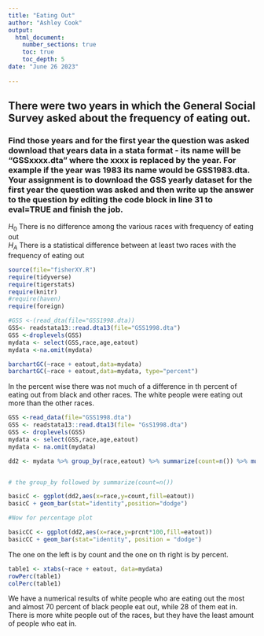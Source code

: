 ```yaml
---
title: "Eating Out"
author: "Ashley Cook"
output: 
  html_document:
    number_sections: true
    toc: true
    toc_depth: 5
date: "June 26 2023"    
    
---
```




## There were two years in which the General Social Survey asked about the frequency of eating out.
### Find those years and for the first year the question was asked download that years data in a stata format - its name will be "GSSxxxx.dta" where the xxxx is replaced by the year.  For example if the year was 1983 its name would be GSS1983.dta. Your assignment is to download the GSS yearly dataset for the first year the question was asked and then  write up the answer to the question by editing the  code block in line 31 to eval=TRUE and finish the job. 

$H_0$ There is no difference among the various races with frequency of eating out  
$H_A$ There is a statistical difference between at least two races with the frequency of eating out  


```r
source(file="fisherXY.R")
require(tidyverse)
require(tigerstats)
require(knitr)
#require(haven)
require(foreign)
```


```r
#GSS <-(read_dta(file="GSS1998.dta))
GSS<- readstata13::read.dta13(file="GSS1998.dta")
GSS <-droplevels(GSS)
mydata <- select(GSS,race,age,eatout)
mydata <-na.omit(mydata)

```


```r
barchartGC(~race + eatout,data=mydata)
barchartGC(~race + eatout,data=mydata, type="percent")

```
  
In the percent wise there was not much of a difference in th percent of eating out from black and other races. The white people were eating out more than the other races. 



```r
GSS <-read_data(file="GSS1998.dta")
GSS <- readstata13::read.dta13(file= "GsS1998.dta")
GSS <- droplevels(GSS)
mydata <- select(GSS,race,age,eatout)
mydata <- na.omit(mydata)
```


```r
dd2 <- mydata %>% group_by(race,eatout) %>% summarize(count=n()) %>% mutate(prcnt=count/sum(count))


# the group_by followed by summarize(count=n())

basicC <- ggplot(dd2,aes(x=race,y=count,fill=eatout))
basicC + geom_bar(stat="identity",position="dodge")

#Now for percentage plot

basicCC <- ggplot(dd2,aes(x=race,y=prcnt*100,fill=eatout)) 
basicCC + geom_bar(stat="identity", position = "dodge")
```
  
The one on the left is by count and the one on th right is by percent. 




```r
table1 <- xtabs(~race + eatout, data=mydata)
rowPerc(table1)
colPerc(table1)
```
  
We have a numerical results of white people who are eating out the most and almost 70 percent of black people eat out, while 28 of them eat in. There is more white people out of the races, but they have the least amount of people who eat in. 

